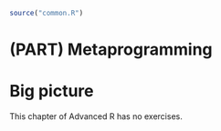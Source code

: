 ```r
source("common.R")
```

# (PART) Metaprogramming {-} 

# Big picture

This chapter of Advanced R has no exercises.